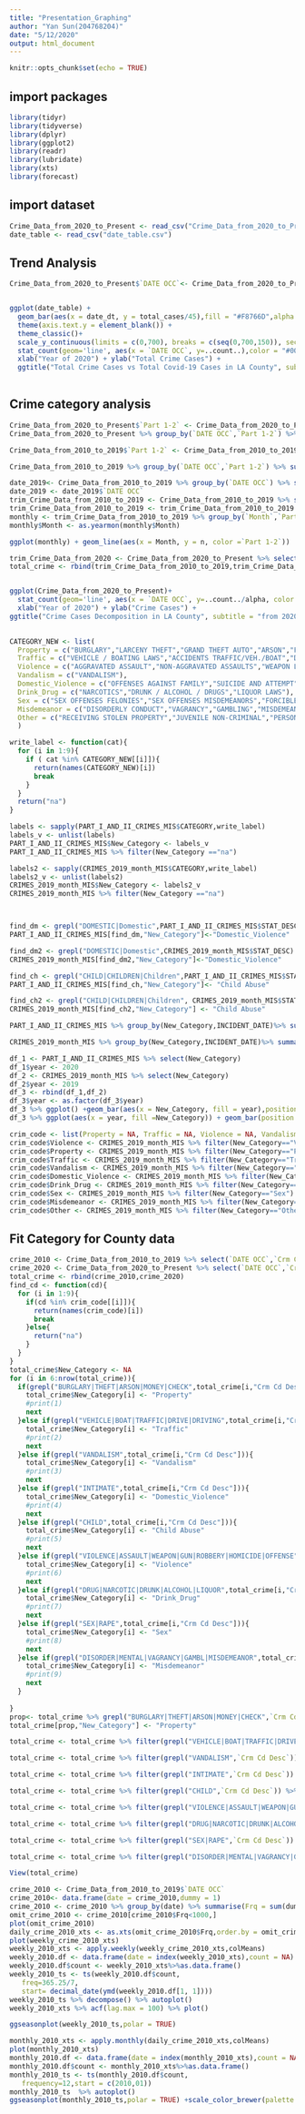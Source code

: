 ```yaml
---
title: "Presentation_Graphing"
author: "Yan Sun(204768204)"
date: "5/12/2020"
output: html_document
---
```


```r
knitr::opts_chunk$set(echo = TRUE)
```

## import packages

```r
library(tidyr)
library(tidyverse)
library(dplyr)
library(ggplot2)
library(readr)
library(lubridate)
library(xts)
library(forecast)
```


## import dataset
```r
Crime_Data_from_2020_to_Present <- read_csv("Crime_Data_from_2020_to_Present.csv", col_types = cols(`DATE OCC` = col_datetime(format = "%m/%d/%Y %H:%M:%S AM")))
date_table <- read_csv("date_table.csv")
```


## Trend Analysis

```r
Crime_Data_from_2020_to_Present$`DATE OCC`<- Crime_Data_from_2020_to_Present$`DATE OCC` %>% as.Date()


ggplot(date_table) + 
  geom_bar(aes(x = date_dt, y = total_cases/45),fill = "#F8766D",alpha = 0.8,stat = "identity") +
  theme(axis.text.y = element_blank()) + 
  theme_classic()+
  scale_y_continuous(limits = c(0,700), breaks = c(seq(0,700,150)), sec.axis = sec_axis(~.*45, name = "Cumulative Covid-19 Cases", breaks = seq(0,30000,10000)))+
  stat_count(geom='line', aes(x = `DATE OCC`, y=..count..),color = "#00BFC4",data = Crime_Data_from_2020_to_Present[Crime_Data_from_2020_to_Present$`DATE OCC`>as.Date("2020-01-01"),]) +
  xlab("Year of 2020") + ylab("Total Crime Cases") +
  ggtitle("Total Crime Cases vs Total Covid-19 Cases in LA County", subtitle = "from 2020/01/01 to 2020/05/04") 
  
```

## Crime category analysis

```r
Crime_Data_from_2020_to_Present$`Part 1-2` <- Crime_Data_from_2020_to_Present$`Part 1-2` %>% as.factor()
Crime_Data_from_2020_to_Present %>% group_by(`DATE OCC`,`Part 1-2`) %>% summarise(n = n()) %>% ggplot() + geom_line(aes(x = `DATE OCC`, y = n, color = `Part 1-2`))

Crime_Data_from_2010_to_2019$`Part 1-2` <- Crime_Data_from_2010_to_2019$`Part 1-2`%>% as.factor()

Crime_Data_from_2010_to_2019 %>% group_by(`DATE OCC`,`Part 1-2`) %>% summarise(n = n()) %>% filter(n<750)%>% ggplot() + geom_line(aes(x = `DATE OCC`, y = n, color = `Part 1-2`))

date_2019<- Crime_Data_from_2010_to_2019 %>% group_by(`DATE OCC`) %>% summarise(n = n())
date_2019 <- date_2019$`DATE OCC`
trim_Crime_Data_from_2010_to_2019 <- Crime_Data_from_2010_to_2019 %>% select(`DATE OCC`,`Part 1-2`)
trim_Crime_Data_from_2010_to_2019 <- trim_Crime_Data_from_2010_to_2019 %>% mutate(Month = format(`DATE OCC`, "%Y-%m"))
monthly <- trim_Crime_Data_from_2010_to_2019 %>% group_by(`Month`,`Part 1-2`) %>% summarise(n = n()) 
monthly$Month <- as.yearmon(monthly$Month)

ggplot(monthly) + geom_line(aes(x = Month, y = n, color =`Part 1-2`))

trim_Crime_Data_from_2020 <- Crime_Data_from_2020_to_Present %>% select(`DATE OCC`,`Part 1-2`)
total_crime <- rbind(trim_Crime_Data_from_2010_to_2019,trim_Crime_Data_from_2020)



```

```r
ggplot(Crime_Data_from_2020_to_Present)+
  stat_count(geom='line', aes(x = `DATE OCC`, y=..count../alpha, color = "Total crime"),data =  Crime_Data_from_2020_to_Present[Crime_Data_from_2020_to_Present$`DATE OCC`>as.Date("2020-01-01"),]) +
  xlab("Year of 2020") + ylab("Crime Cases") +
ggtitle("Crime Cases Decomposition in LA County", subtitle = "from 2020-01-01 to 2020-05-04") + geom_line(aes(x = `DATE OCC`, y = n, color = `Part 1-2`), data = (data = Crime_Data_from_2020_to_Present[Crime_Data_from_2020_to_Present$`DATE OCC`>as.Date("2020-01-01"),] %>% group_by(`DATE OCC`,`Part 1-2`) %>% summarise(n = n()/alpha))) + scale_color_discrete(name = "Crime Type", breaks = c("1","2","Total crime"),labels = c("PART I","PART II","Total Crime"))+theme_classic()
  
```



```r
CATEGORY_NEW <- list(
  Property = c("BURGLARY","LARCENY THEFT","GRAND THEFT AUTO","ARSON","FEDERAL OFFENSES WITH MONEY","FRAUD AND NSF CHECKS"),
  Traffic = c("VEHICLE / BOATING LAWS","ACCIDENTS TRAFFIC/VEH./BOAT","DRUNK DRIVING VEHICLE / BOAT"), 
  Violence = c("AGGRAVATED ASSAULT","NON-AGGRAVATED ASSAULTS","WEAPON LAWS","ROBBERY","CRIMINAL HOMICIDE","FEDERAL OFFENSES W/O MONEY"),
  Vandalism = c("VANDALISM"),
  Domestic_Violence = c("OFFENSES AGAINST FAMILY","SUICIDE AND ATTEMPT"),
  Drink_Drug = c("NARCOTICS","DRUNK / ALCOHOL / DRUGS","LIQUOR LAWS"),
  Sex = c("SEX OFFENSES FELONIES","SEX OFFENSES MISDEMEANORS","FORCIBLE RAPE"),
  Misdemeanor = c("DISORDERLY CONDUCT","VAGRANCY","GAMBLING","MISDEMEANORS MISCELLANEOUS","MENTALLY ILL","FELONIES MISCELLANEOUS"),
  Other = c("RECEIVING STOLEN PROPERTY","JUVENILE NON-CRIMINAL","PERSONS MISSING","FORGERY","PERSONS DEAD","ACCIDENTS MISCELLANEOUS","COMMITMENTS","MISCELLANEOUS NON-CRIMINAL","WARRANTS")
  )

write_label <- function(cat){
  for (i in 1:9){
    if ( cat %in% CATEGORY_NEW[[i]]){
      return(names(CATEGORY_NEW)[i])
      break
    }
  }
  return("na")
}

labels <- sapply(PART_I_AND_II_CRIMES_MIS$CATEGORY,write_label)
labels_v <- unlist(labels)
PART_I_AND_II_CRIMES_MIS$New_Category <- labels_v
PART_I_AND_II_CRIMES_MIS %>% filter(New_Category =="na")

labels2 <- sapply(CRIMES_2019_month_MIS$CATEGORY,write_label)
labels2_v <- unlist(labels2)
CRIMES_2019_month_MIS$New_Category <- labels2_v
CRIMES_2019_month_MIS %>% filter(New_Category =="na")



find_dm <- grepl("DOMESTIC|Domestic",PART_I_AND_II_CRIMES_MIS$STAT_DESC)
PART_I_AND_II_CRIMES_MIS[find_dm,"New_Category"]<-"Domestic_Violence"

find_dm2 <- grepl("DOMESTIC|Domestic",CRIMES_2019_month_MIS$STAT_DESC)
CRIMES_2019_month_MIS[find_dm2,"New_Category"]<-"Domestic_Violence"

find_ch <- grepl("CHILD|CHILDREN|Children",PART_I_AND_II_CRIMES_MIS$STAT_DESC)
PART_I_AND_II_CRIMES_MIS[find_ch,"New_Category"]<- "Child Abuse"

find_ch2 <- grepl("CHILD|CHILDREN|Children", CRIMES_2019_month_MIS$STAT_DESC)
CRIMES_2019_month_MIS[find_ch2,"New_Category"] <- "Child Abuse"

```


```r
PART_I_AND_II_CRIMES_MIS %>% group_by(New_Category,INCIDENT_DATE)%>% summarise(count = n())%>% ggplot(aes(x = INCIDENT_DATE)) + geom_line(aes(y = count,color = New_Category))+ ggtitle("Number of Different Crimes by Day",subtitle = "from 2020-03-19 to 2020-05-04") + xlab("Year of 2020")+ylab("Count")+scale_color_brewer(palette = "RdYlGn")+theme_classic()+scale_x_date(labels = NULL)

CRIMES_2019_month_MIS %>% group_by(New_Category,INCIDENT_DATE)%>% summarise(count = n())%>% ggplot(aes(x = INCIDENT_DATE)) + geom_line(aes(y = count,color = New_Category))+ ggtitle("Number of Different Crimes by Day",subtitle = "from 2019-03-19 to 2019-05-04") + xlab("Year of 2019")+ylab("Count")+scale_color_brewer(palette = "RdYlGn")+theme_classic()+scale_x_date(labels = NULL)
```

```r
df_1 <- PART_I_AND_II_CRIMES_MIS %>% select(New_Category)
df_1$year <- 2020
df_2 <- CRIMES_2019_month_MIS %>% select(New_Category) 
df_2$year <- 2019
df_3 <- rbind(df_1,df_2)
df_3$year <- as.factor(df_3$year)
df_3 %>% ggplot() +geom_bar(aes(x = New_Category, fill = year),position = "dodge") + theme(axis.text.x = element_text(angle = 45, hjust = 1),panel.background = element_blank(),panel.grid.major = element_line(color = "grey90"))+scale_fill_brewer(palette = "RdYlGn") + xlab("Crime Types") + ggtitle("Number Comparison 2019 vs 2020",subtitle = "From March 19 to May 04")
df_3 %>% ggplot(aes(x = year, fill =New_Category)) + geom_bar(position = "fill",width = 0.75)+ scale_y_continuous(labels = scales::percent)+scale_fill_brewer(palette = "RdYlGn")+theme_classic()+ggtitle("Proportion Comparison 2019 vs 2020",subtitle = "From March 19 to May 04") + ylab("Proportion")
```


```r
crim_code <- list(Property = NA, Traffic = NA, Violence = NA, Vandalism = NA, Domestic_Violence = NA, Drink_Drug = NA, Sex = NA, Misdemeanor = NA, Other = NA)
crim_code$Violence <- CRIMES_2019_month_MIS %>% filter(New_Category=="Violence") %>% select(STAT) %>% unlist() %>% as.integer() %>% unique
crim_code$Property <- CRIMES_2019_month_MIS %>% filter(New_Category=="Property") %>% select(STAT) %>% unlist() %>% as.integer() %>% unique
crim_code$Traffic <- CRIMES_2019_month_MIS %>% filter(New_Category=="Traffic") %>% select(STAT) %>% unlist() %>% as.integer() %>% unique
crim_code$Vandalism <- CRIMES_2019_month_MIS %>% filter(New_Category=="Vandalism") %>% select(STAT) %>% unlist() %>% as.integer() %>% unique
crim_code$Domestic_Violence <- CRIMES_2019_month_MIS %>% filter(New_Category=="Domestic_Violence") %>% select(STAT) %>% unlist() %>% as.integer() %>% unique
crim_code$Drink_Drug <- CRIMES_2019_month_MIS %>% filter(New_Category=="Drink_Drug") %>% select(STAT) %>% unlist() %>% as.integer() %>% unique
crim_code$Sex <- CRIMES_2019_month_MIS %>% filter(New_Category=="Sex") %>% select(STAT) %>% unlist() %>% as.integer() %>% unique
crim_code$Misdemeanor <- CRIMES_2019_month_MIS %>% filter(New_Category=="Misdemeanor") %>% select(STAT) %>% unlist() %>% as.integer() %>% unique
crim_code$Other <- CRIMES_2019_month_MIS %>% filter(New_Category=="Other") %>% select(STAT) %>% unlist() %>% as.integer() %>% unique
```

## Fit Category for County data
```r
crime_2010 <- Crime_Data_from_2010_to_2019 %>% select(`DATE OCC`,`Crm Cd`,`Crm Cd Desc`)
crime_2020 <- Crime_Data_from_2020_to_Present %>% select(`DATE OCC`,`Crm Cd`,`Crm Cd Desc`)
total_crime <- rbind(crime_2010,crime_2020)
find_cd <- function(cd){
  for (i in 1:9){
    if(cd %in% crim_code[[i]]){
      return(names(crim_code)[i])
      break
    }else{
      return("na")
    }
  }
}
total_crime$New_Category <- NA
for (i in 6:nrow(total_crime)){
  if(grepl("BURGLARY|THEFT|ARSON|MONEY|CHECK",total_crime[i,"Crm Cd Desc"])){
    total_crime$New_Category[i] <- "Property"
    #print(1)
    next
  }else if(grepl("VEHICLE|BOAT|TRAFFIC|DRIVE|DRIVING",total_crime[i,"Crm Cd Desc"])){
    total_crime$New_Category[i] <- "Traffic"
    #print(2)
    next
  }else if(grepl("VANDALISM",total_crime[i,"Crm Cd Desc"])){
    total_crime$New_Category[i] <- "Vandalism"
    #print(3)
    next
  }else if(grepl("INTIMATE",total_crime[i,"Crm Cd Desc"])){
    total_crime$New_Category[i] <- "Domestic_Violence"
    #print(4)
    next
  }else if(grepl("CHILD",total_crime[i,"Crm Cd Desc"])){
    total_crime$New_Category[i] <- "Child Abuse"
    #print(5)
    next
  }else if(grepl("VIOLENCE|ASSAULT|WEAPON|GUN|ROBBERY|HOMICIDE|OFFENSE",total_crime[i,"Crm Cd Desc"])){
    total_crime$New_Category[i] <- "Violence"
    #print(6)
    next
  }else if(grepl("DRUG|NARCOTIC|DRUNK|ALCOHOL|LIQUOR",total_crime[i,"Crm Cd Desc"])){
    total_crime$New_Category[i] <- "Drink_Drug"
    #print(7)
    next
  }else if(grepl("SEX|RAPE",total_crime[i,"Crm Cd Desc"])){
    total_crime$New_Category[i] <- "Sex"
    #print(8)
    next
  }else if(grepl("DISORDER|MENTAL|VAGRANCY|GAMBL|MISDEMEANOR",total_crime[i,"Crm Cd Desc"])){
    total_crime$New_Category[i] <- "Misdemeanor"
    #print(9)
    next
  }
    
}
prop<- total_crime %>% grepl("BURGLARY|THEFT|ARSON|MONEY|CHECK",`Crm Cd Desc`)
total_crime[prop,"New_Category"] <- "Property"

total_crime <- total_crime %>% filter(grepl("VEHICLE|BOAT|TRAFFIC|DRIVE|DRIVING",`Crm Cd Desc`),New_Category!="Property") %>% mutate(New_Category = "Traffic")

total_crime <- total_crime %>% filter(grepl("VANDALISM",`Crm Cd Desc`)) %>% mutate(New_Category = "Vandalism")

total_crime <- total_crime %>% filter(grepl("INTIMATE",`Crm Cd Desc`)) %>% mutate(New_Category = "Domestic_Violence")

total_crime <- total_crime %>% filter(grepl("CHILD",`Crm Cd Desc`)) %>% mutate(New_Category = "Child Abuse")

total_crime <- total_crime %>% filter(grepl("VIOLENCE|ASSAULT|WEAPON|GUN|ROBBERY|HOMICIDE|OFFENSE",`Crm Cd Desc`),New_Category!="Child Abuse", New_Category!="Domestic_Violence") %>% mutate(New_Category = "Violence")

total_crime <- total_crime %>% filter(grepl("DRUG|NARCOTIC|DRUNK|ALCOHOL|LIQUOR",`Crm Cd Desc`)) %>% mutate(New_Category = "Drink_Drug")

total_crime <- total_crime %>% filter(grepl("SEX|RAPE",`Crm Cd Desc`)) %>% mutate(New_Category = "Sex")

total_crime <- total_crime %>% filter(grepl("DISORDER|MENTAL|VAGRANCY|GAMBL|MISDEMEANOR",`Crm Cd Desc`)) %>% mutate(New_Category = "Misdemeanor")

View(total_crime)
```

```r
crime_2010 <- Crime_Data_from_2010_to_2019$`DATE OCC`
crime_2010<- data.frame(date = crime_2010,dummy = 1)
crime_2010 <- crime_2010 %>% group_by(date) %>% summarise(Frq = sum(dummy))
omit_crime_2010 <- crime_2010[crime_2010$Frq<1000,]
plot(omit_crime_2010)
daily_crime_2010_xts <- as.xts(omit_crime_2010$Frq,order.by = omit_crime_2010$date, start = c(2010,1,1))
plot(weekly_crime_2010_xts)
weekly_2010_xts <- apply.weekly(weekly_crime_2010_xts,colMeans) 
weekly_2010.df <- data.frame(date = index(weekly_2010_xts),count = NA)
weekly_2010.df$count <- weekly_2010_xts%>%as.data.frame()
weekly_2010_ts <- ts(weekly_2010.df$count, 
   freq=365.25/7, 
   start= decimal_date(ymd(weekly_2010.df[1, 1])))
weekly_2010_ts %>% decompose() %>% autoplot()
weekly_2010_xts %>% acf(lag.max = 100) %>% plot()
```

```r
ggseasonplot(weekly_2010_ts,polar = TRUE)
```

```r
monthly_2010_xts <- apply.monthly(daily_crime_2010_xts,colMeans) 
plot(monthly_2010_xts)
monthly_2010.df <- data.frame(date = index(monthly_2010_xts),count = NA)
monthly_2010.df$count <- monthly_2010_xts%>%as.data.frame()
monthly_2010_ts <- ts(monthly_2010.df$count,
   frequency=12,start = c(2010,01))
monthly_2010_ts  %>% autoplot()
ggseasonplot(monthly_2010_ts,polar = TRUE) +scale_color_brewer(palette = "Spectral") + ggtitle("Seaonal plot of Total Crime Cases by Year")+theme(panel.background = element_blank(),panel.grid.major = element_line(color = "grey90"))
```

